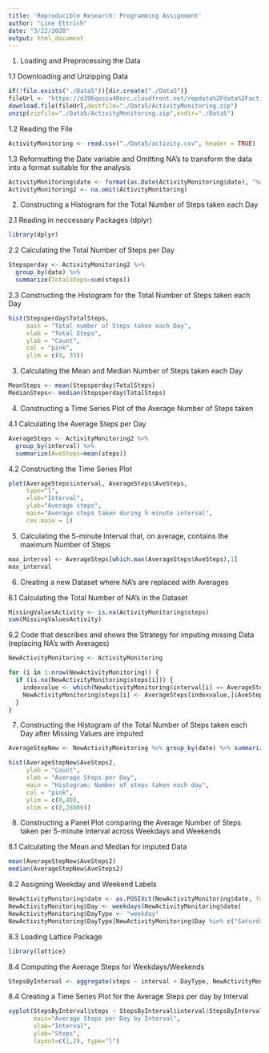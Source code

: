 ```yaml
---
title: 'Reproducible Research: Programming Assignment'
author: "Line Ettrich"
date: "3/22/2020"
output: html_document
---
```



1. Loading and Preprocessing the Data

1.1 Downloading and Unzipping Data 
```r
if(!file.exists("./Data5")){dir.create("./Data5")}
fileUrl <- "https://d396qusza40orc.cloudfront.net/repdata%2Fdata%2Factivity.zip"
download.file(fileUrl,destfile="./Data5/ActivityMonitoring.zip")
unzip(zipfile="./Data5/ActivityMonitoring.zip",exdir="./Data5")
```

1.2 Reading the File
```r
ActivityMonitoring <- read.csv("./Data5/activity.csv", header = TRUE)
```

1.3 Reformatting the Date variable and Omitting NA's to transform the data into a format suitable for the analysis
```r
ActivityMonitoring$date <- format(as.Date(ActivityMonitoring$date), "%d/%m/%y")
ActivityMonitoring2 <- na.omit(ActivityMonitoring)
```

2. Constructing a Histogram for the Total Number of Steps taken each Day

2.1 Reading in neccessary Packages (dplyr)
```r
library(dplyr)
```

2.2 Calculating the Total Number of Steps per Day 
```r
Stepsperday <- ActivityMonitoring2 %>% 
  group_by(date) %>% 
  summarize(TotalSteps=sum(steps))
```

2.3 Constructing the Histogram for the Total Number of Steps taken each Day 
```r
hist(Stepsperday$TotalSteps, 
     main = "Total number of Steps taken each Day", 
     xlab = "Total Steps", 
     ylab = "Count", 
     col = "pink",
     ylim = c(0, 35))
```

3. Calculating the Mean and Median Number of Steps taken each Day
```r
MeanSteps <- mean(Stepsperday$TotalSteps)
MedianSteps<- median(Stepsperday$TotalSteps)
```

4. Constructing a Time Series Plot of the Average Number of Steps taken

4.1 Calculating the Average Steps per Day
```r
AverageSteps <- ActivityMonitoring2 %>%
  group_by(interval) %>%
  summarize(AveSteps=mean(steps))
```

4.2 Constructing the Time Series Plot
```r
plot(AverageSteps$interval, AverageSteps$AveSteps, 
     type="l",
     xlab="Interval",
     ylab="Average steps",
     main="Average steps taken during 5 minute interval",
     cex.main = 1)
```

5. Calculating the 5-minute Interval that, on average, contains the maximum Number of Steps
```r
max_interval <- AverageSteps[which.max(AverageSteps$AveSteps),1]
max_interval
```

6. Creating a new Dataset where NA's are replaced with Averages 

6.1 Calculating the Total Number of NA's in the Dataset
```r
MissingValuesActivity <- is.na(ActivityMonitoring$steps)
sum(MissingValuesActivity)
```

6.2 Code that describes and shows the Strategy for imputing missing Data (replacing NA's with Averages)
```r
NewActivityMonitoring <- ActivityMonitoring

for (i in 1:nrow(NewActivityMonitoring)) {
  if (is.na(NewActivityMonitoring$steps[i])) {
    indexvalue <- which(NewActivityMonitoring$interval[i] == AverageSteps$interval)
    NewActivityMonitoring$steps[i] <- AverageSteps[indexvalue,]$AveSteps
  }
}
```

7. Constructing the Histogram of the Total Number of Steps taken each Day after Missing Values are imputed
```r
AverageStepNew <- NewActivityMonitoring %>% group_by(date) %>% summarize(AveSteps2= sum(steps))

hist(AverageStepNew$AveSteps2,
     ylab = "Count",
     xlab = "Average Steps per Day",
     main = "Histogram: Number of steps taken each day",
     col = "pink",
     ylim = c(0,40),
     xlim = c(0,28000))
```

8. Constructing a Panel Plot comparing the Average Number of Steps taken per 5-minute Interval across Weekdays and Weekends

8.1 Calculating the Mean and Median for imputed Data
```r
mean(AverageStepNew$AveSteps2)
median(AverageStepNew$AveSteps2)
```

8.2 Assigning Weekday and Weekend Labels 
```r
NewActivityMonitoring$date <- as.POSIXct(NewActivityMonitoring$date, format = "%d/%m/%y")
NewActivityMonitoring$Day <- weekdays(NewActivityMonitoring$date)
NewActivityMonitoring$DayType <- "weekday"
NewActivityMonitoring$DayType[NewActivityMonitoring$Day %in% c("Saturday", "Sunday")] <- "weekend"
```

8.3 Loading Lattice Package
```r
library(lattice)
```

8.4 Computing the Average Steps for Weekdays/Weekends
```r
StepsByInterval <- aggregate(steps ~ interval + DayType, NewActivityMonitoring, mean)
```

8.4 Creating a Time Series Plot for the Average Steps per day by Interval
```r
xyplot(StepsByInterval$steps ~ StepsByInterval$interval|StepsByInterval$DayType, 
       main="Average Steps per Day by Interval",
       xlab="Interval", 
       ylab="Steps",
       layout=c(1,2), type="l")
```

